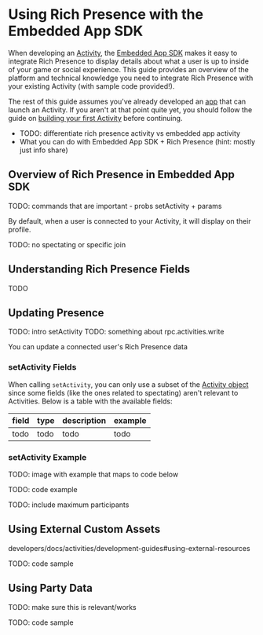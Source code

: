 # Using Rich Presence with the Embedded App SDK

When developing an [Activity](#TODO), the [Embedded App SDK](#TODO) makes it easy to integrate Rich Presence to display details about what a user is up to inside of your game or social experience. This guide provides an overview of the platform and technical knowledge you need to integrate Rich Presence with your existing Activity (with sample code provided!).

The rest of this guide assumes you've already developed an [app](#DOCS_QUICK_START_OVERVIEW_OF_APPS) that can launch an Activity. If you aren't at that point quite yet, you should follow the guide on [building your first Activity](#DOCS_ACTIVITIES_BUILDING_AN_ACTIVITY) before continuing.

- TODO: differentiate rich presence activity vs embedded app activity
- What you can do with Embedded App SDK + Rich Presence (hint: mostly just info share)

## Overview of Rich Presence in Embedded App SDK

TODO: commands that are important - probs setActivity + params

By default, when a user is connected to your Activity, it will display on their profile. 

TODO: no spectating or specific join

## Understanding Rich Presence Fields

TODO

## Updating Presence

TODO: intro setActivity
TODO: something about rpc.activities.write

You can update a connected user's Rich Presence data

### setActivity Fields

When calling `setActivity`, you can only use a subset of the [Activity object](#TODO) since some fields (like the ones related to spectating) aren't relevant to Activities. Below is a table with the available fields:

| field      | type    | description                                                                                                | example                                                    |
|----------------|---------|------------------------------------------------------------------------------------------------------------|------------------------------------------------------------|
| todo | todo | todo | todo |

### setActivity Example

TODO: image with example that maps to code below

TODO: code example

TODO: include maximum participants

## Using External Custom Assets

developers/docs/activities/development-guides#using-external-resources

TODO: code sample

## Using Party Data

TODO: make sure this is relevant/works

TODO: code sample

